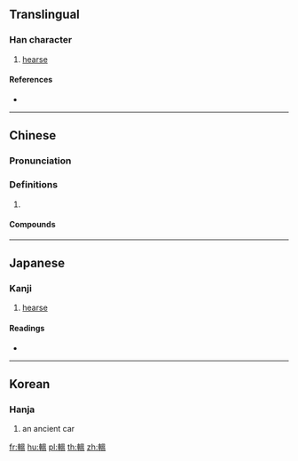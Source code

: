 {{character info/new}}
{{also|辒|輼}}
==Translingual==

===Han character===
{{Han char|rn=159|rad=車|as=10|sn=17|four=56017|canj=JJWOT}}

# [[hearse]]

====References====
* {{Han ref|kx=1247.220|dkj=38473|dj=1725.050|hdz=53549.071|uh=8F40|ud=36672|bh=EEC1|bd=61121}}

----

==Chinese==
{{zh-forms|s=辒}}

===Pronunciation===
{{zh-pron
|m=wēn
|c=wan1
|cat=
}}

===Definitions===
{{zh-hanzi}}

# {{rfdef|zh}}

====Compounds====
{{zh-der|轀車|轀輬|轒轀}}

----

==Japanese==

===Kanji===
{{ja-kanji|grade=|rs=車10}}

# [[hearse]]

====Readings====
* {{ja-readings|on=[[おん]] (on), [[うん]] (un)|kun=|nanori=}}

----

==Korean==

===Hanja===
{{ko-hanja|hangeul=온|eumhun=|rv=on|mr=on|y=on}}

# an ancient car

[[fr:轀]]
[[hu:轀]]
[[pl:轀]]
[[th:轀]]
[[zh:轀]]